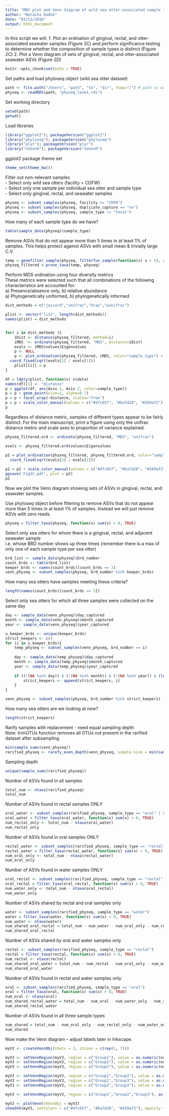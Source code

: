 ---
title: "MDS plot and Venn diagram of wild sea otter-associated sample types"
author: "Natasha Dudek"
date: "03/12/2018"
output: html_document
---

In this script we will:
1. Plot an ordination of gingival, rectal, and otter-associated seawater samples (Figure 2C) and perform significance testing to determine whether the composition of sample types is distinct (Figure 2C)
2. Plot a Venn diagram of sets of gingival, rectal, and otter-associated seawater ASVs (Figure 2D)

```{r setup, include=FALSE}
knitr::opts_chunk$set(echo = TRUE)
```

Set paths and load phyloseq object (wild sea otter dataset)

```{r}
path <- file.path("/Users", "path", "to", "dir", fsep="/") # path to working dir
physeq <- readRDS(path, "physeq_lane1.rds")
```

Set working directory

```{r}
setwd(path)
getwd()
```

Load libraries

```{r}
library("ggplot2"); packageVersion("ggplot2")
library("phyloseq"); packageVersion("phyloseq")
library("plyr"); packageVersion("plyr")
library("nVennR"); packageVersion("nVennR")
```

ggplot2 package theme set

```{r}
theme_set(theme_bw())
```

Filter out non-relevant samples   
- Select only wild sea otters (facility = CDFW)  
- Select only one sample per individual sea otter and sample type   
- Select only gingival, rectal, and seawater samples

```{r}
physeq <- subset_samples(physeq, facility == "CDFW") 
physeq <- subset_samples(physeq, duplicate_capture == "no")
physeq <- subset_samples(physeq, sample_type != "fecal")
```

How many of each sample type do we have?

```{r}
table(sample_data(physeq)$sample_type)
```

Remove ASVs that do not appear more than 5 times in at least 1% of samples. This helps protect against ASVs with small mean & trivially large C.V.   

```{r}
temp = genefilter_sample(physeq, filterfun_sample(function(x) x > 5), A=0.01*nsamples(physeq))
physeq_filtered = prune_taxa(temp, physeq)
```

Perform MDS ordination using four diversity metrics  
These metrics were selected such that all combinations of the following characteristics are accounted for:  
a) Presence/absence only, b) relative abundance  
a) Phylogenetically uniformed, b) phylogenetically informed  

```{r}

dist_methods = c("jaccard","unifrac","bray","wunifrac")

plist <- vector("list", length(dist_methods))
names(plist) = dist_methods


for( i in dist_methods ){
    iDist <- distance(physeq_filtered, method=i)
    iMDS  <- ordinate(physeq_filtered, "MDS", distance=iDist)
 	evals <- iMDS$values$Eigenvalues
    p <- NULL
    p <- plot_ordination(physeq_filtered, iMDS, color="sample_type") +
  coord_fixed(sqrt(evals[2] / evals[1]))
    plist[[i]] = p
}

df = ldply(plist, function(x) x$data)
names(df)[1] <- "distance"
p = ggplot(df, aes(Axis.1, Axis.2, color=sample_type))
p = p + geom_point(size=1, alpha=0.7)
p = p + facet_wrap(~distance, scales="free")
p = p + scale_color_manual(values = c("#4fc657", "#ba7d28", "#269af2"))
p
```

Regardless of distance metric, samples of different types appear to be fairly distinct. For the main manuscript, print a figure using only the unifrac distance metric and scale axes to proportion of variance explained.

```{r}
physeq_filtered.ord <- ordinate(physeq_filtered, "MDS", "unifrac")

evals <- physeq_filtered.ord$values$Eigenvalues

p2 = plot_ordination(physeq_filtered, physeq_filtered.ord, color="sample_type") +
  coord_fixed(sqrt(evals[2] / evals[1]))
  
p2 = p2 + scale_color_manual(values = c("#4fc657", "#ba7d28", "#269af2"))
ggsave('Fig2C.pdf', plot = p2) 
p2
```

Now we plot the Venn diagram showing sets of ASVs in gingival, rectal, and seawater samples. 

Use phyloseq object before filtering to remove ASVs that do not appear more than 5 times in at least 1% of samples. Instead we will just remove ASVs with zero reads.

```{r}
physeq = filter_taxa(physeq, function(x) sum(x) > 0, TRUE)
```

Select only sea otters for whom there is a gingival, rectal, and adjacent seawater sample  
i.e. whose BRD number shows up three times (remember there is a max of only one of each sample type per sea otter)

```{r}
brd_list <- sample_data(physeq)$brd_number
count_brds <- table(brd_list)
keeper_brds <- names(count_brds)[count_brds == 3]
venn_physeq <- subset_samples(physeq, brd_number %in% keeper_brds) 
```

How many sea otters have samples meeting these criteria?

```{r}
length(names(count_brds)[count_brds == 3])
```

Select only sea otters for which all three samples were collected on the same day

```{r}
day <- sample_data(venn_physeq)$day_captured
month <- sample_data(venn_physeq)$month_captured
year <- sample_data(venn_physeq)$year_captured

u_keeper_brds <- unique(keeper_brds)
strict_keepers <- c()
for (i in u_keeper_brds){
    temp_physeq <- subset_samples(venn_physeq, brd_number == i) 
    
    day <- sample_data(temp_physeq)$day_captured
    month <- sample_data(temp_physeq)$month_captured
    year <- sample_data(temp_physeq)$year_captured
    
    if ((!(NA %in% day)) & (!(NA %in% month)) & (!(NA %in% year)) & (length(unique(day)) == 1) & (length(unique(month)) == 1) & (length(unique(year)) == 1)){
        strict_keepers <- append(strict_keepers, i)   
    } 
}

venn_physeq <- subset_samples(physeq, brd_number %in% strict_keepers) 
```

How many sea otters are we looking at now?

```{r}
length(strict_keepers)
```

Rarify samples with replacement - need equal sampling depth  
Note: trimOTUs function removes all OTUs not present in the rarified dataset after subsampling

```{r}
min(sample_sums(venn_physeq))
rarified_physeq <- rarefy_even_depth(venn_physeq, sample.size = min(sample_sums(venn_physeq)), rngseed = 290518, replace = TRUE, trimOTUs = TRUE, verbose = TRUE)
```

Sampling depth

```{r}
unique(sample_sums(rarified_physeq))
```

Number of ASVs found in all samples

```{r}
total_num <- ntaxa(rarified_physeq)
total_num
```

Number of ASVs found in rectal samples ONLY

```{r}
oral_water <- subset_samples(rarified_physeq, sample_type == "oral" | sample_type == "water")
oral_water = filter_taxa(oral_water, function(x) sum(x) > 0, TRUE)
num_rectal_only <- total_num - ntaxa(oral_water)
num_rectal_only
```

Number of ASVs found in oral samples ONLY

```{r}
rectal_water <- subset_samples(rarified_physeq, sample_type == "rectal" | sample_type == "water")
rectal_water = filter_taxa(rectal_water, function(x) sum(x) > 0, TRUE)
num_oral_only <- total_num - ntaxa(rectal_water)
num_oral_only
```

Number of ASVs found in water samples ONLY

```{r}
oral_rectal <- subset_samples(rarified_physeq, sample_type == "rectal" | sample_type == "oral")
oral_rectal = filter_taxa(oral_rectal, function(x) sum(x) > 0, TRUE)
num_water_only <- total_num - ntaxa(oral_rectal)
num_water_only
```

Number of ASVs shared by rectal and oral samples only 

```{r}
water <- subset_samples(rarified_physeq, sample_type == "water")
water = filter_taxa(water, function(x) sum(x) > 0, TRUE)
num_water <- ntaxa(water)
num_shared_oral_rectal = total_num - num_water - num_oral_only - num_rectal_only 
num_shared_oral_rectal
```

Number of ASVs shared by oral and water samples only

```{r}
rectal <- subset_samples(rarified_physeq, sample_type == "rectal")
rectal = filter_taxa(rectal, function(x) sum(x) > 0, TRUE)
num_rectal <- ntaxa(rectal)
num_shared_oral_water = total_num - num_rectal - num_oral_only - num_water_only 
num_shared_oral_water
```

Number of ASVs found in rectal and water samples only 

```{r}
oral <- subset_samples(rarified_physeq, sample_type == "oral")
oral = filter_taxa(oral, function(x) sum(x) > 0, TRUE)
num_oral <- ntaxa(oral)
num_shared_rectal_water = total_num - num_oral - num_water_only - num_rectal_only 
num_shared_rectal_water
```

Number of ASVs found in all three sample types

```{r}
num_shared = total_num - num_oral_only - num_rectal_only - num_water_only - num_shared_oral_rectal - num_shared_oral_water - num_shared_rectal_water
num_shared
```

Now make the Venn diagram -- adjust labels later in Inkscape.

```{r}
myV3 <- createVennObj(nSets = 3, sSizes = c(rep(1, 7)))

myV3 <- setVennRegion(myV3, region = c("Group1"), value = as.numeric(num_oral_only[1]))
myV3 <- setVennRegion(myV3, region = c("Group2"), value = as.numeric(num_rectal_only[1]))
myV3 <- setVennRegion(myV3, region = c("Group3"), value = as.numeric(num_water_only[1]))

myV3 <- setVennRegion(myV3, region = c("Group1","Group2"), value = as.numeric(num_shared_oral_rectal[1]))
myV3 <- setVennRegion(myV3, region = c("Group1","Group3"), value = as.numeric(num_shared_oral_water[1]))
myV3 <- setVennRegion(myV3, region = c("Group2","Group3"), value = as.numeric(num_shared_rectal_water[1]))

myV3 <- setVennRegion(myV3, region = c("Group1","Group2","Group3"), as.numeric(num_shared[1]))

myV3 <- plotVenn(nVennObj = myV3)
showSVG(myV3, setColors = c("#4fc657", "#ba7d28", "#269af2"), opacity = 0.1, borderWidth = 3, fontScale = 2, outFile="Fig2D.svg")
```
